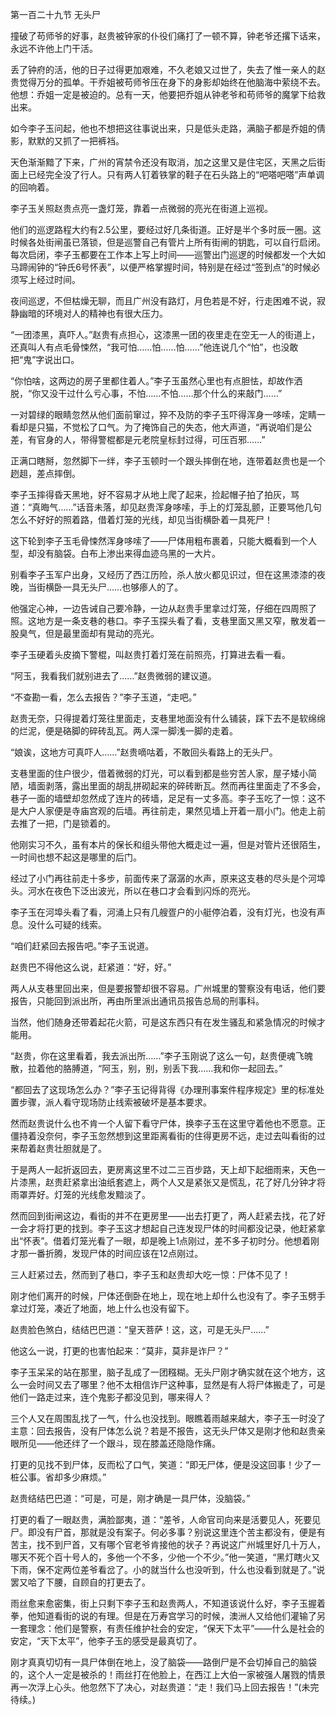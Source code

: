 

第一百二十九节 无头尸

撞破了苟师爷的好事，赵贵被钟家的仆役们痛打了一顿不算，钟老爷还撂下话来，永远不许他上门干活。

丢了钟府的活，他的日子过得更加艰难，不久老娘又过世了，失去了惟一亲人的赵贵觉得万分的孤单。干乔姐被苟师爷压在身下的身影却始终在他脑海中萦绕不去。他想：乔姐一定是被迫的。总有一天，他要把乔姐从钟老爷和苟师爷的魔掌下给救出来。

如今李子玉问起，他也不想把这往事说出来，只是低头走路，满脑子都是乔姐的倩影，默默的又抓了一把裤裆。

天色渐渐黯了下来，广州的宵禁令还没有取消，加之这里又是住宅区，天黑之后街面上已经完全没了行人。只有两人钉着铁掌的鞋子在石头路上的“吧嗒吧嗒”声单调的回响着。

李子玉关照赵贵点亮一盏灯笼，靠着一点微弱的亮光在街道上巡视。

他们的巡逻路程大约有2.5公里，要经过好几条街道。正好是半个多时辰一圈。这时候各处街闸虽已落锁，但是巡警自己有管片上所有街闸的钥匙，可以自行启闭。每次启闭，李子玉都要在工作本上写上时间――巡警出门巡逻的时候都发一个大如马蹄闹钟的“钟氏6号怀表”，以便严格掌握时间，特别是在经过“签到点”的时候必须写上经过时间。

夜间巡逻，不但枯燥无聊，而且广州没有路灯，月色若是不好，行走困难不说，寂静幽暗的环境对人的精神也有很大压力。

“一团漆黑，真吓人。”赵贵有点担心，这漆黑一团的夜里走在空无一人的街道上，还真叫人有点毛骨悚然，“我可怕……怕……怕……”他连说几个“怕”，也没敢把“鬼”字说出口。

“你怕啥，这两边的房子里都住着人。”李子玉虽然心里也有点胆怯，却故作洒脱，“你又没干过什么亏心事，不怕……不怕……那个什么的来敲门……”

一对碧绿的眼睛忽然从他们面前窜过，猝不及防的李子玉吓得浑身一哆嗦，定睛一看却是只猫，不觉松了口气。为了掩饰自己的失态，他大声道，“再说咱们是公差，有官身的人，带得警棍都是元老院皇标封过得，可压百邪……”

正满口瞎掰，忽然脚下一绊，李子玉顿时一个跟头摔倒在地，连带着赵贵也是一个趔趄，差点摔倒。

李子玉摔得昏天黑地，好不容易才从地上爬了起来，捡起帽子拍了拍灰，骂道：“真晦气……”话音未落，却见赵贵浑身哆嗦，手上的灯笼乱颤，正要骂他几句怎么不好好的照着路，借着灯笼的光线，却见当街横卧着一具死尸！

这下轮到李子玉毛骨悚然浑身哆嗦了――尸体用粗布裹着，只能大概看到一个人型，却没有脑袋。白布上渗出来得血迹乌黑的一大片。

别看李子玉军户出身，又经历了西江历险，杀人放火都见识过，但在这黑漆漆的夜晚，当街横卧一具无头尸……也够瘆人的了。

他强定心神，一边告诫自己要冷静，一边从赵贵手里拿过灯笼，仔细在四周照了照。这地方是一条支巷的巷口。李子玉探头看了看，支巷里面又黑又窄，散发着一股臭气，但是最里面却有晃动的亮光。

李子玉硬着头皮摘下警棍，叫赵贵打着灯笼在前照亮，打算进去看一看。

“阿玉，我看我们就别进去了……”赵贵微弱的建议道。

“不查勘一看，怎么去报告？”李子玉道，“走吧。”

赵贵无奈，只得提着灯笼往里面走，支巷里地面没有什么铺装，踩下去不是软绵绵的烂泥，便是硌脚的碎砖乱瓦。两人深一脚浅一脚的走着。

“娘诶，这地方可真吓人……”赵贵嘀咕着，不敢回头看路上的无头尸。

支巷里面的住户很少，借着微弱的灯光，可以看到都是些穷苦人家，屋子矮小简陋，墙面剥落，露出里面的胡乱拼砌起来的碎砖断瓦。然而再往里面走了不多会，巷子一面的墙壁却忽然成了连片的砖墙，足足有一丈多高。李子玉吃了一惊：这不是大户人家便是寺庙宫观的后墙。再往前走，果然见墙上开着一扇小门。他走上前去推了一把，门是锁着的。

他刚实习不久，虽有本片的保长和组头带他大概走过一遍，但是对管片还很陌生，一时间也想不起这是哪里的后门。

经过了小门再往前走十多步，前面传来了潺潺的水声，原来这支巷的尽头是个河埠头。河水在夜色下泛出波光，所以在巷口才会看到闪烁的亮光。

李子玉在河埠头看了看，河涌上只有几艘疍户的小艇停泊着，没有灯光，也没有声息。没什么可疑的线索。

“咱们赶紧回去报告吧。”李子玉说道。

赵贵巴不得他这么说，赶紧道：“好，好。”

两人从支巷里回出来，但是要报警却很不容易。广州城里的警察没有电话，他们要报告，只能回到派出所，再由所里派出通讯员报告总局的刑事科。

当然，他们随身还带着起花火箭，可是这东西只有在发生骚乱和紧急情况的时候才能用。

“赵贵，你在这里看着，我去派出所……”李子玉刚说了这么一句，赵贵便魂飞魄散，拉着他的胳膊道，“阿玉，别，别，别丢下我……我和你一起回去。”

“都回去了这现场怎么办？”李子玉记得背得《办理刑事案件程序规定》里的标准处置步骤，派人看守现场防止线索被破坏是基本要求。

然而赵贵说什么也不肯一个人留下看守尸体，换李子玉在这里守着他也不愿意。正僵持着没奈何，李子玉忽然想到这里距离看街的住得更房不远，走过去叫看街的过来帮着赵贵壮胆就是了。

于是两人一起折返回去，更房离这里不过二三百步路，天上却下起细雨来，天色一片漆黑，赵贵赶紧拿出油纸套遮上，两个人又是紧张又是慌乱，花了好几分钟才将雨罩弄好。灯笼的光线愈发黯淡了。

然而回到街闸这边，看街的并不在更房里――出去打更了，两人赶紧去找，花了好一会才将打更的找到。李子玉这才想起自己连发现尸体的时间都没记录，他赶紧拿出“怀表”。借着灯笼光看了一眼，却是晚上1点刚过，差不多子初时分。他想着刚才那一番折腾，发现尸体的时间应该在12点刚过。

三人赶紧过去，然而到了巷口，李子玉和赵贵却大吃一惊：尸体不见了！

刚才他们离开的时候，尸体还倒卧在地上，现在地上却什么也没有了。李子玉劈手拿过灯笼，凑近了地面，地上什么也没有留下。

赵贵脸色煞白，结结巴巴道：“皇天菩萨！这，这，可是无头尸……”

他这么一说，打更的也害怕起来：“莫非，莫非是诈尸？”

李子玉呆呆的站在那里，脑子乱成了一团糨糊。无头尸刚才确实就在这个地方，这么一会时间又去了哪里？他不太相信诈尸这种事，显然是有人将尸体搬走了，可是他们一路走过来，连个鬼影子都没见到，哪来得人？

三个人又在周围乱找了一气，什么也没找到。眼瞧着雨越来越大，李子玉一时没了主意：回去报告，没有尸体怎么说？若是不报告，这无头尸体又是刚才他和赵贵亲眼所见――他还绊了一个跟斗，现在膝盖还隐隐作痛。

打更的见找不到尸体，反而松了口气，笑道：“即无尸体，便是没这回事！少了一桩公事。省却多少麻烦。”

赵贵结结巴巴道：“可是，可是，刚才确是一具尸体，没脑袋。”

打更的看了一眼赵贵，满脸鄙夷，道：“差爷，人命官司向来是活要见人，死要见尸。即没有尸首，那就是没有案子。何必多事？别说这里连个苦主都没有，便是有苦主，找不到尸首，又有哪个官老爷肯接他的状子？再说这广州城里好几十万人，哪天不死个百十号人的，多他一个不多，少他一个不少。”他一笑道，“黑灯瞎火又下雨，保不定两位差爷看岔了。小的就当什么也没听到，什么也没看到就是了。”说罢又哈了下腰，自顾自的打更去了。

雨丝愈来愈密集，街上只剩下李子玉和赵贵两人，不知道该说什么好，李子玉握着拳，他知道看街的说的有理。但是在万寿宫学习的时候，澳洲人又给他们灌输了另一套理念：他们是警察，有责任维护社会的安定，“保天下太平”――什么是社会的安定，“天下太平”，他李子玉的感受是最真切了。

刚才真真切切有一具尸体倒在地上，没了脑袋――路倒尸是不会切掉自己的脑袋的，这个人一定是被杀的！雨丝打在他脸上，在西江上大伯一家被强人屠戮的情景再一次浮上心头。他忽然下了决心，对赵贵道：“走！我们马上回去报告！”(未完待续。)


